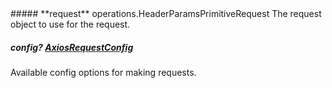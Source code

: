 
<Collapsible>
    ##### **request** operations.HeaderParamsPrimitiveRequest
    The request object to use for the request.
    <Collapsible.Break/>
    <HeaderParamsPrimitiveRequest/>
</Collapsible>

##### **config?** [AxiosRequestConfig](https://axios-http.com/docs/req_config)
Available config options for making requests.

